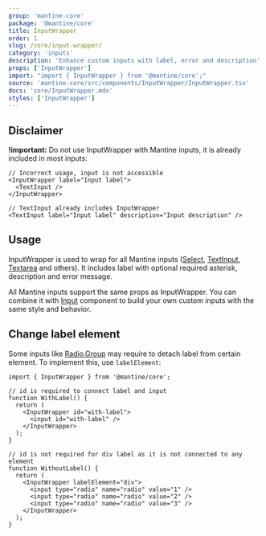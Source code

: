 ```yaml
---
group: 'mantine-core'
package: '@mantine/core'
title: InputWrapper
order: 1
slug: /core/input-wrapper/
category: 'inputs'
description: 'Enhance custom inputs with label, error and description'
props: ['InputWrapper']
import: "import { InputWrapper } from '@mantine/core';"
source: 'mantine-core/src/components/InputWrapper/InputWrapper.tsx'
docs: 'core/InputWrapper.mdx'
styles: ['InputWrapper']
---
```



## Disclaimer

**!important:** Do not use InputWrapper with Mantine inputs, it is already included in most inputs:

```tsx
// Incorrect usage, input is not accessible
<InputWrapper label="Input label">
  <TextInput />
</InputWrapper>

// TextInput already includes InputWrapper
<TextInput label="Input label" description="Input description" />
```

## Usage

InputWrapper is used to wrap for all Mantine inputs ([Select](/core/select/), [TextInput](/core/text-input/), [Textarea](/core/textarea/) and others).
It includes label with optional required asterisk, description and error message.

All Mantine inputs support the same props as InputWrapper. You can combine it with [Input](/core/input/) component
to build your own custom inputs with the same style and behavior.

<Demo data={InputWrapperDemos.configurator} />

## Change label element

Some inputs like [Radio.Group](/core/radio/) may require to detach label from certain element.
To implement this, use `labelElement`:

```tsx
import { InputWrapper } from '@mantine/core';

// id is required to connect label and input
function WithLabel() {
  return (
    <InputWrapper id="with-label">
      <input id="with-label" />
    </InputWrapper>
  );
}

// id is not required for div label as it is not connected to any element
function WithoutLabel() {
  return (
    <InputWrapper labelElement="div">
      <input type="radio" name="radio" value="1" />
      <input type="radio" name="radio" value="2" />
      <input type="radio" name="radio" value="3" />
    </InputWrapper>
  );
}
```
